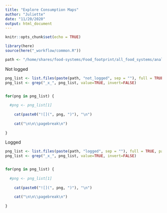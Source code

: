 ```yaml
---
title: "Explore Consumption Maps"
author: "Juliette"
date: "11/20/2020"
output: html_document
---
```


```r
knitr::opts_chunk$set(echo = TRUE)

library(here)
source(here("_workflow/common.R"))

path <- "/home/shares/food-systems/Food_footprint/all_food_systems/analysis/_map_checks/"

```


Not logged
```r

png_list <- list.files(paste(path, "not_logged", sep = ""), full = TRUE, pattern = ".png")
png_list <- grep("_x_", png_list, value=TRUE, invert=FALSE)


for(png in png_list) {
  
  #png <- png_list[1]
  
    cat(paste0("![](", png, ")"), "\n")
  
    cat("\n\n\\pagebreak\n")
    
}
```



Logged

```r

png_list <- list.files(paste(path, "logged", sep = ""), full = TRUE, pattern = ".png")
png_list <- grep("_x_", png_list, value=TRUE, invert=FALSE)


for(png in png_list) {
  
  #png <- png_list[1]
  
    cat(paste0("![](", png, ")"), "\n")
  
    cat("\n\n\\pagebreak\n")
    
}
```
